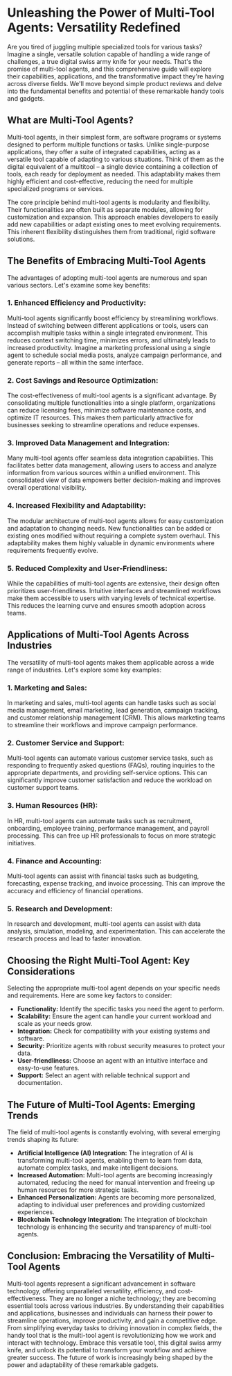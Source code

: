 # Unleashing the Power of Multi-Tool Agents: Versatility Redefined

Are you tired of juggling multiple specialized tools for various tasks?  Imagine a single, versatile solution capable of handling a wide range of challenges, a true digital swiss army knife for your needs.  That's the promise of multi-tool agents, and this comprehensive guide will explore their capabilities, applications, and the transformative impact they're having across diverse fields.  We'll move beyond simple product reviews and delve into the fundamental benefits and potential of these remarkable handy tools and gadgets.

## What are Multi-Tool Agents?

Multi-tool agents, in their simplest form, are software programs or systems designed to perform multiple functions or tasks.  Unlike single-purpose applications, they offer a suite of integrated capabilities, acting as a versatile tool capable of adapting to various situations.  Think of them as the digital equivalent of a multitool – a single device containing a collection of tools, each ready for deployment as needed. This adaptability makes them highly efficient and cost-effective, reducing the need for multiple specialized programs or services.

The core principle behind multi-tool agents is modularity and flexibility.  Their functionalities are often built as separate modules, allowing for customization and expansion. This approach enables developers to easily add new capabilities or adapt existing ones to meet evolving requirements.  This inherent flexibility distinguishes them from traditional, rigid software solutions.

## The Benefits of Embracing Multi-Tool Agents

The advantages of adopting multi-tool agents are numerous and span various sectors. Let's examine some key benefits:

### 1. Enhanced Efficiency and Productivity:

Multi-tool agents significantly boost efficiency by streamlining workflows.  Instead of switching between different applications or tools, users can accomplish multiple tasks within a single integrated environment. This reduces context switching time, minimizes errors, and ultimately leads to increased productivity. Imagine a marketing professional using a single agent to schedule social media posts, analyze campaign performance, and generate reports – all within the same interface.

### 2. Cost Savings and Resource Optimization:

The cost-effectiveness of multi-tool agents is a significant advantage.  By consolidating multiple functionalities into a single platform, organizations can reduce licensing fees, minimize software maintenance costs, and optimize IT resources.  This makes them particularly attractive for businesses seeking to streamline operations and reduce expenses.

### 3. Improved Data Management and Integration:

Many multi-tool agents offer seamless data integration capabilities.  This facilitates better data management, allowing users to access and analyze information from various sources within a unified environment.  This consolidated view of data empowers better decision-making and improves overall operational visibility.

### 4. Increased Flexibility and Adaptability:

The modular architecture of multi-tool agents allows for easy customization and adaptation to changing needs.  New functionalities can be added or existing ones modified without requiring a complete system overhaul. This adaptability makes them highly valuable in dynamic environments where requirements frequently evolve.

### 5. Reduced Complexity and User-Friendliness:

While the capabilities of multi-tool agents are extensive, their design often prioritizes user-friendliness.  Intuitive interfaces and streamlined workflows make them accessible to users with varying levels of technical expertise. This reduces the learning curve and ensures smooth adoption across teams.

## Applications of Multi-Tool Agents Across Industries

The versatility of multi-tool agents makes them applicable across a wide range of industries.  Let's explore some key examples:

### 1. Marketing and Sales:

In marketing and sales, multi-tool agents can handle tasks such as social media management, email marketing, lead generation, campaign tracking, and customer relationship management (CRM).  This allows marketing teams to streamline their workflows and improve campaign performance.

### 2. Customer Service and Support:

Multi-tool agents can automate various customer service tasks, such as responding to frequently asked questions (FAQs), routing inquiries to the appropriate departments, and providing self-service options. This can significantly improve customer satisfaction and reduce the workload on customer support teams.

### 3. Human Resources (HR):

In HR, multi-tool agents can automate tasks such as recruitment, onboarding, employee training, performance management, and payroll processing. This can free up HR professionals to focus on more strategic initiatives.

### 4. Finance and Accounting:

Multi-tool agents can assist with financial tasks such as budgeting, forecasting, expense tracking, and invoice processing. This can improve the accuracy and efficiency of financial operations.

### 5. Research and Development:

In research and development, multi-tool agents can assist with data analysis, simulation, modeling, and experimentation. This can accelerate the research process and lead to faster innovation.

## Choosing the Right Multi-Tool Agent: Key Considerations

Selecting the appropriate multi-tool agent depends on your specific needs and requirements.  Here are some key factors to consider:

* **Functionality:** Identify the specific tasks you need the agent to perform.
* **Scalability:** Ensure the agent can handle your current workload and scale as your needs grow.
* **Integration:** Check for compatibility with your existing systems and software.
* **Security:** Prioritize agents with robust security measures to protect your data.
* **User-friendliness:** Choose an agent with an intuitive interface and easy-to-use features.
* **Support:** Select an agent with reliable technical support and documentation.

## The Future of Multi-Tool Agents: Emerging Trends

The field of multi-tool agents is constantly evolving, with several emerging trends shaping its future:

* **Artificial Intelligence (AI) Integration:**  The integration of AI is transforming multi-tool agents, enabling them to learn from data, automate complex tasks, and make intelligent decisions.
* **Increased Automation:**  Multi-tool agents are becoming increasingly automated, reducing the need for manual intervention and freeing up human resources for more strategic tasks.
* **Enhanced Personalization:**  Agents are becoming more personalized, adapting to individual user preferences and providing customized experiences.
* **Blockchain Technology Integration:**  The integration of blockchain technology is enhancing the security and transparency of multi-tool agents.

## Conclusion: Embracing the Versatility of Multi-Tool Agents

Multi-tool agents represent a significant advancement in software technology, offering unparalleled versatility, efficiency, and cost-effectiveness.  They are no longer a niche technology; they are becoming essential tools across various industries. By understanding their capabilities and applications, businesses and individuals can harness their power to streamline operations, improve productivity, and gain a competitive edge.  From simplifying everyday tasks to driving innovation in complex fields, the handy tool that is the multi-tool agent is revolutionizing how we work and interact with technology.  Embrace this versatile tool, this digital swiss army knife, and unlock its potential to transform your workflow and achieve greater success.  The future of work is increasingly being shaped by the power and adaptability of these remarkable gadgets.